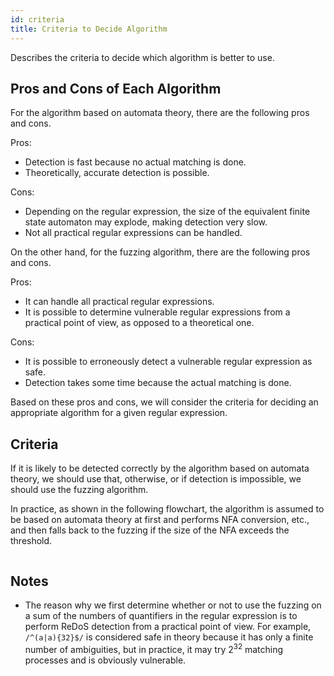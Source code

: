 ```yaml
---
id: criteria
title: Criteria to Decide Algorithm
---
```



Describes the criteria to decide which algorithm is better to use.

## Pros and Cons of Each Algorithm

For the algorithm based on automata theory, there are the following pros and cons.

Pros:

- Detection is fast because no actual matching is done.
- Theoretically, accurate detection is possible.

Cons:

- Depending on the regular expression, the size of the equivalent finite state automaton may explode, making detection very slow.
- Not all practical regular expressions can be handled.

On the other hand, for the fuzzing algorithm, there are the following pros and cons.

Pros:

- It can handle all practical regular expressions.
- It is possible to determine vulnerable regular expressions from a practical point of view, as opposed to a theoretical one.

Cons:

- It is possible to erroneously detect a vulnerable regular expression as safe.
- Detection takes some time because the actual matching is done.

Based on these pros and cons, we will consider the criteria for deciding an appropriate algorithm for a given regular expression.

## Criteria

If it is likely to be detected correctly by the algorithm based on automata theory, we should use that, otherwise, or if detection is impossible, we should use the fuzzing algorithm.

In practice, as shown in the following flowchart, the algorithm is assumed to be based on automata theory at first and performs NFA conversion, etc., and then falls back to the fuzzing if the size of the NFA exceeds the threshold.

<p className="text--center">
  <Image
    img={require("/img/docs/internals/criteria/criteria.png")}
    max={900}
    width="900px"
  />
</p>

## Notes

- The reason why we first determine whether or not to use the fuzzing on a sum of the numbers of quantifiers in the regular expression is to perform ReDoS detection from a practical point of view. For example, `/^(a|a){32}$/` is considered safe in theory because it has only a finite number of ambiguities, but in practice, it may try $2^{32}$ matching processes and is obviously vulnerable.
